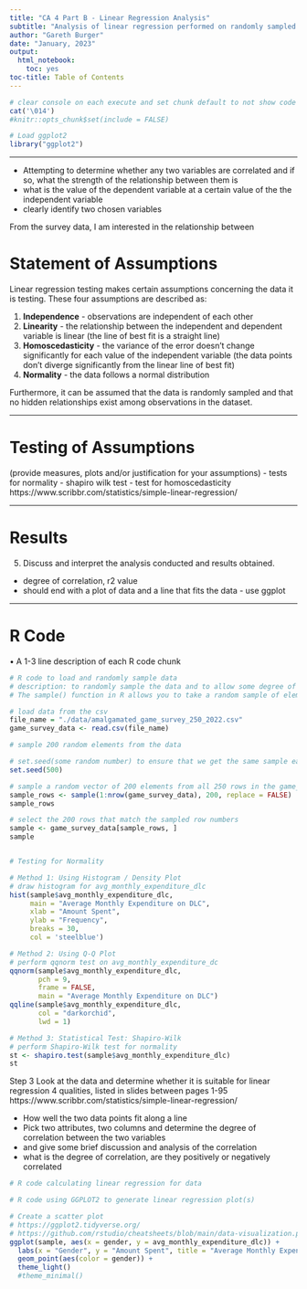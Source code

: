 ```yaml
---
title: "CA 4 Part B - Linear Regression Analysis"
subtitle: "Analysis of linear regression performed on randomly sampled data from a pair of columns from a survey of gamer preferences. This includes statement and testing of assumptions followed by intrepretation and dicussion of obtained results."
author: "Gareth Burger"
date: "January, 2023"
output:
  html_notebook:
    toc: yes
toc-title: Table of Contents
---
```


```r
# clear console on each execute and set chunk default to not show code
cat('\014')
#knitr::opts_chunk$set(include = FALSE)

# Load ggplot2
library("ggplot2")
```

---

- Attempting to determine whether any two variables are correlated and if so, what the strength of the relationship between them is
- what is the value of the dependent variable at a certain value of the the independent variable
- clearly identify two chosen variables

From the survey data, I am interested in the relationship between

# Statement of Assumptions
Linear regression testing makes certain assumptions concerning the data it is testing. These four assumptions are described as:\

1. **Independence** - observations are independent of each other
2. **Linearity** - the relationship between the independent and dependent variable is linear (the line of best fit is a straight line)
3. **Homoscedasticity** - the variance of the error doesn't change significantly for each value of the independent variable (the data points don't diverge significantly from the linear line of best fit)
4. **Normality** - the data follows a normal distribution

Furthermore, it can be assumed that the data is randomly sampled and that no hidden relationships exist among observations in the dataset.

---

# Testing of Assumptions
(provide measures, plots and/or justification for your assumptions)
 - tests for normality - shapiro wilk test
 - test for homoscedasticity
 https://www.scribbr.com/statistics/simple-linear-regression/
 
---

# Results
5. Discuss and interpret the analysis conducted and results obtained.
- degree of correlation, r2 value
- should end with a plot of data and a line that fits the data - use ggplot


---

# R Code
• A 1-3 line description of each R code chunk

```r
# R code to load and randomly sample data
# description: to randomly sample the data and to allow some degree of variability across results
# The sample() function in R allows you to take a random sample of elements from a dataset or a vector, either with or without replacement

# load data from the csv
file_name = "./data/amalgamated_game_survey_250_2022.csv"
game_survey_data <- read.csv(file_name)

# sample 200 random elements from the data

# set.seed(some random number) to ensure that we get the same sample each time
set.seed(500)

# sample a random vector of 200 elements from all 250 rows in the game_survey_data dataset
sample_rows <- sample(1:nrow(game_survey_data), 200, replace = FALSE)
sample_rows

# select the 200 rows that match the sampled row numbers
sample <- game_survey_data[sample_rows, ]
sample


# Testing for Normality

# Method 1: Using Histogram / Density Plot
# draw histogram for avg_monthly_expenditure_dlc
hist(sample$avg_monthly_expenditure_dlc, 
     main = "Average Monthly Expenditure on DLC", 
     xlab = "Amount Spent", 
     ylab = "Frequency", 
     breaks = 30, 
     col = 'steelblue')

# Method 2: Using Q-Q Plot
# perform qqnorm test on avg_monthly_expenditure_dc
qqnorm(sample$avg_monthly_expenditure_dlc, 
       pch = 9, 
       frame = FALSE, 
       main = "Average Monthly Expenditure on DLC")
qqline(sample$avg_monthly_expenditure_dlc, 
       col = "darkorchid", 
       lwd = 1)

# Method 3: Statistical Test: Shapiro-Wilk
# perform Shapiro-Wilk test for normality
st <- shapiro.test(sample$avg_monthly_expenditure_dlc)
st
```

Step 3
Look at the data and determine whether it is suitable for linear regression
4 qualities, listed in slides between pages 1-95
https://www.scribbr.com/statistics/simple-linear-regression/

- How well the two data points fit along a line
- Pick two attributes, two columns and determine the degree of correlation between the two variables
- and give some brief discussion and analysis of the correlation
- what is the degree of correlation, are they positively or negatively correlated

```r
# R code calculating linear regression for data


```

```r
# R code using GGPLOT2 to generate linear regression plot(s)

# Create a scatter plot
# https://ggplot2.tidyverse.org/
# https://github.com/rstudio/cheatsheets/blob/main/data-visualization.pdf
ggplot(sample, aes(x = gender, y = avg_monthly_expenditure_dlc)) +
  labs(x = "Gender", y = "Amount Spent", title = "Average Monthly Expenditure on DLC") +
  geom_point(aes(color = gender)) +
  theme_light()
  #theme_minimal()
```